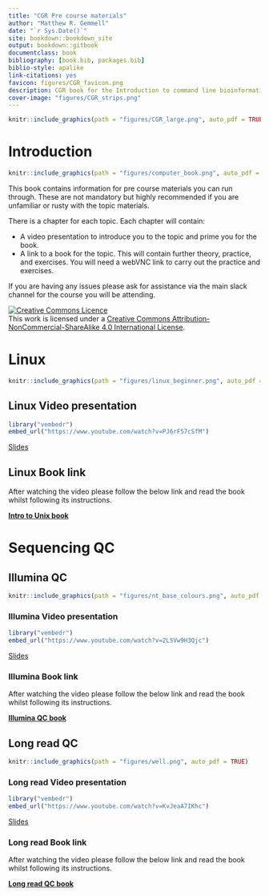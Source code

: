 ```yaml
---
title: "CGR Pre course materials"
author: "Matthew R. Gemmell"
date: "`r Sys.Date()`"
site: bookdown::bookdown_site
output: bookdown::gitbook
documentclass: book
bibliography: [book.bib, packages.bib]
biblio-style: apalike
link-citations: yes
favicon: figures/CGR_favicon.png
description: CGR book for the Introduction to command line bioinformatics workshop
cover-image: "figures/CGR_strips.png"
---
```


```r
knitr::include_graphics(path = "figures/CGR_large.png", auto_pdf = TRUE)
```

# Introduction {#intro}

```r
knitr::include_graphics(path = "figures/computer_book.png", auto_pdf = TRUE)
```

This book contains information for pre course materials you can run through. These are not mandatory but highly recommended if you are unfamiliar or rusty with the topic materials.

There is a chapter for each topic. Each chapter will contain:

- A video presentation to introduce you to the topic and prime you for the book.
- A link to a book for the topic. This will contain further theory, practice, and exercises. You will need a webVNC link to carry out the practice and exercises.

If you are having any issues please ask for assistance via the main slack channel for the course you will be attending.

<a rel="license" href="http://creativecommons.org/licenses/by-nc-sa/4.0/"><img alt="Creative Commons Licence" style="border-width:0" src="https://i.creativecommons.org/l/by-nc-sa/4.0/88x31.png" /></a><br />This work is licensed under a <a rel="license" href="http://creativecommons.org/licenses/by-nc-sa/4.0/">Creative Commons Attribution-NonCommercial-ShareAlike 4.0 International License</a>.

<!--chapter:end:01-Intro.Rmd-->

# Linux

```r
knitr::include_graphics(path = "figures/linux_beginner.png", auto_pdf = TRUE)
```

## Linux Video presentation

```r
library("vembedr")
embed_url("https://www.youtube.com/watch?v=PJ6rF57cSfM")
```

[Slides](http://www.cgr.liv.ac.uk/illum/CGRworkshops_2d2a70d27a9db718/Intro_to_Unix/Slides/Introduction%20to%20command%20line%20bioinformatics.pdf)

## Linux Book link

After watching the video please follow the below link and read the book whilst following its instructions.

[__Intro to Unix book__](http://www.cgr.liv.ac.uk/illum/CGRworkshops_2d2a70d27a9db718/Intro_to_Unix)

<!--chapter:end:02-Linux.Rmd-->

# Sequencing QC

## Illumina QC

```r
knitr::include_graphics(path = "figures/nt_base_colours.png", auto_pdf = TRUE)
```

### Illumina Video presentation

```r
library("vembedr")
embed_url("https://www.youtube.com/watch?v=2LSVw9H3Qjc")
```

[Slides](http://www.cgr.liv.ac.uk/illum/CGRworkshops_2d2a70d27a9db718/Intro_to_QC/Slides/QC_intro_to_workshop.pdf)

### Illumina Book link

After watching the video please follow the below link and read the book whilst following its instructions.

[__Illumina QC book__](http://www.cgr.liv.ac.uk/illum/CGRworkshops_2d2a70d27a9db718/Intro_to_QC/Illumina_QC)

## Long read QC

```r
knitr::include_graphics(path = "figures/well.png", auto_pdf = TRUE)
```


### Long read Video presentation

```r
library("vembedr")
embed_url("https://www.youtube.com/watch?v=KvJeaA7IKhc")
```

[Slides](http://www.cgr.liv.ac.uk/illum/CGRworkshops_2d2a70d27a9db718/Intro_to_QC/Slides/QC_intro_to_workshop.pdf)

### Long read Book link

After watching the video please follow the below link and read the book whilst following its instructions.

[__Long read QC book__](http://www.cgr.liv.ac.uk/illum/CGRworkshops_2d2a70d27a9db718/Intro_to_QC/Long_read_QC)

<!--chapter:end:03-QC.Rmd-->

